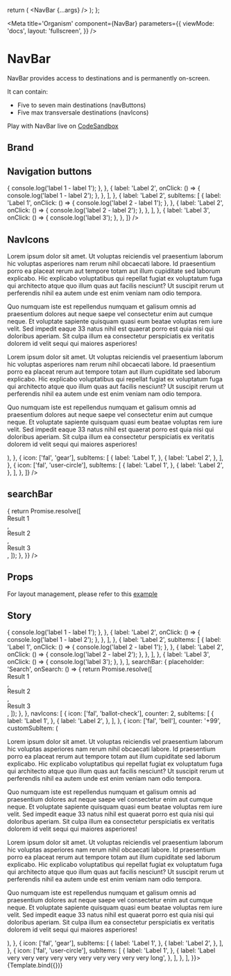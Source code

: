 


  return (
    <Router>
      <NavBar {...args} />
    </Router>
  );
};

<Meta
  title='Organism'
  component={NavBar}
  parameters={{
    viewMode: 'docs',
    layout: 'fullscreen',
  }}
/>

# NavBar

NavBar provides access to destinations and is permanently on-screen.

It can contain:

- Five to seven main destinations (navButtons)
- Five max transversale destinations (navIcons)

Play with NavBar live on [CodeSandbox](https://codesandbox.io/s/sidebar-demo-t4s312)

## Brand

<Canvas isExpanded={true}>
  <Router>
    <NavBar
      brand={{
        logoSource: './images/logo.svg',
        redirection: '/',
      }}
      className={styles.positionRelative}
    />
  </Router>
</Canvas>

## Navigation buttons

<Canvas isExpanded={false}>
  <Router>
    <NavBar
      brand={{
        logoSource: './images/logo.svg',
      }}
      className={styles.positionRelative}
      navButtons={[
        {
          label: 'Label 1',
          subItems: [
            {
              label: 'Label 1',
              onClick: () => {
                console.log('label 1 - label 1');
              },
            },
            {
              label: 'Label 2',
              onClick: () => {
                console.log('label 1 - label 2');
              },
            },
          ],
        },
        {
          label: 'Label 2',
          subItems: [
            {
              label: 'Label 1',
              onClick: () => {
                console.log('label 2 - label 1');
              },
            },
            {
              label: 'Label 2',
              onClick: () => {
                console.log('label 2 - label 2');
              },
            },
          ],
        },
        {
          label: 'Label 3',
          onClick: () => {
            console.log('label 3');
          },
        },
      ]}
    />
  </Router>
</Canvas>

## NavIcons

<Canvas isExpanded={false}>
  <Router>
    <NavBar
      brand={{
        logoSource: './images/logo.svg',
      }}
      className={styles.positionRelative}
      navIcons={[
        {
          icon: ['fal', 'ballot-check'],
          counter: 2,
          subItems: [
            {
              label: 'Label 1',
            },
            {
              label: 'Label 2',
            },
          ],
        },
        {
          icon: ['fal', 'bell'],
          counter: 100,
          customSubItem: (
            <div
              style={{
                maxWidth: '500px',
                height: '300px',
                padding: '0px 16px',
                overflowX: 'hidden',
                overflowY: 'auto',
                backgroundColor: '#FFF',
              }}>
              <p>
                Lorem ipsum dolor sit amet. Ut voluptas reiciendis vel praesentium laborum hic voluptas asperiores nam
                rerum nihil obcaecati labore. Id praesentium porro ea placeat rerum aut tempore totam aut illum
                cupiditate sed laborum explicabo. Hic explicabo voluptatibus qui repellat fugiat ex voluptatum fuga qui
                architecto atque quo illum quas aut facilis nesciunt? Ut suscipit rerum ut perferendis nihil ea autem
                unde est enim veniam nam odio tempora.
              </p>
              <p>
                Quo numquam iste est repellendus numquam et galisum omnis ad praesentium dolores aut neque saepe vel
                consectetur enim aut cumque neque. Et voluptate sapiente quisquam quasi eum beatae voluptas rem iure
                velit. Sed impedit eaque 33 natus nihil est quaerat porro est quia nisi qui doloribus aperiam. Sit culpa
                illum ea consectetur perspiciatis ex veritatis dolorem id velit sequi qui maiores asperiores!
              </p>
              <p>
                Lorem ipsum dolor sit amet. Ut voluptas reiciendis vel praesentium laborum hic voluptas asperiores nam
                rerum nihil obcaecati labore. Id praesentium porro ea placeat rerum aut tempore totam aut illum
                cupiditate sed laborum explicabo. Hic explicabo voluptatibus qui repellat fugiat ex voluptatum fuga qui
                architecto atque quo illum quas aut facilis nesciunt? Ut suscipit rerum ut perferendis nihil ea autem
                unde est enim veniam nam odio tempora.
              </p>
              <p>
                Quo numquam iste est repellendus numquam et galisum omnis ad praesentium dolores aut neque saepe vel
                consectetur enim aut cumque neque. Et voluptate sapiente quisquam quasi eum beatae voluptas rem iure
                velit. Sed impedit eaque 33 natus nihil est quaerat porro est quia nisi qui doloribus aperiam. Sit culpa
                illum ea consectetur perspiciatis ex veritatis dolorem id velit sequi qui maiores asperiores!
              </p>
            </div>
          ),
        },
        {
          icon: ['fal', 'gear'],
          subItems: [
            {
              label: 'Label 1',
            },
            {
              label: 'Label 2',
            },
          ],
        },
        {
          icon: ['fal', 'user-circle'],
          subItems: [
            {
              label: 'Label 1',
            },
            {
              label: 'Label 2',
            },
          ],
        },
      ]}
    />
  </Router>
</Canvas>

## searchBar

<Canvas isExpanded={false}>
  <Router>
    <NavBar
      brand={{
        logoSource: './images/logo.svg',
      }}
      className={styles.positionRelative}
      searchBar={{
        placeholder: 'Search',
        onSearch: () => {
          return Promise.resolve([
            <div key='result1'>Result 1</div>,
            <div key='result2'>Result 2</div>,
            <div key='result3'>Result 3</div>,
          ]);
        },
      }}
    />
  </Router>
</Canvas>

## Props

<ArgsTable of={NavBar} sort='requiredFirst' />

For layout management, please refer to this [example](https://codesandbox.io/s/size-management-sidebar-xtpkk0)

## Story

<Canvas>
  <Story
    name='NavBar'
    args={{
      brand: {
        logoSource: './images/logo.svg',
        redirection: '/',
      },
      className: styles.positionRelative,
      navButtons: [
        {
          label: 'Label 1',
          subItems: [
            {
              label: 'Label 1',
              onClick: () => {
                console.log('label 1 - label 1');
              },
            },
            {
              label: 'Label 2',
              onClick: () => {
                console.log('label 1 - label 2');
              },
            },
          ],
        },
        {
          label: 'Label 2',
          subItems: [
            {
              label: 'Label 1',
              onClick: () => {
                console.log('label 2 - label 1');
              },
            },
            {
              label: 'Label 2',
              onClick: () => {
                console.log('label 2 - label 2');
              },
            },
          ],
        },
        {
          label: 'Label 3',
          onClick: () => {
            console.log('label 3');
          },
        },
      ],
      searchBar: {
        placeholder: 'Search',
        onSearch: () => {
          return Promise.resolve([
            <div key='result1'>Result 1</div>,
            <div key='result2'>Result 2</div>,
            <div key='result3'>Result 3</div>,
          ]);
        },
      },
      navIcons: [
        {
          icon: ['fal', 'ballot-check'],
          counter: 2,
          subItems: [
            {
              label: 'Label 1',
            },
            {
              label: 'Label 2',
            },
          ],
        },
        {
          icon: ['fal', 'bell'],
          counter: '+99',
          customSubItem: (
            <div
              style={{
                maxWidth: '500px',
                height: '300px',
                padding: '0px 16px',
                overflowX: 'hidden',
                overflowY: 'auto',
                backgroundColor: '#FFF',
              }}>
              <p>
                Lorem ipsum dolor sit amet. Ut voluptas reiciendis vel praesentium laborum hic voluptas asperiores nam
                rerum nihil obcaecati labore. Id praesentium porro ea placeat rerum aut tempore totam aut illum
                cupiditate sed laborum explicabo. Hic explicabo voluptatibus qui repellat fugiat ex voluptatum fuga qui
                architecto atque quo illum quas aut facilis nesciunt? Ut suscipit rerum ut perferendis nihil ea autem
                unde est enim veniam nam odio tempora.
              </p>
              <p>
                Quo numquam iste est repellendus numquam et galisum omnis ad praesentium dolores aut neque saepe vel
                consectetur enim aut cumque neque. Et voluptate sapiente quisquam quasi eum beatae voluptas rem iure
                velit. Sed impedit eaque 33 natus nihil est quaerat porro est quia nisi qui doloribus aperiam. Sit culpa
                illum ea consectetur perspiciatis ex veritatis dolorem id velit sequi qui maiores asperiores!
              </p>
              <p>
                Lorem ipsum dolor sit amet. Ut voluptas reiciendis vel praesentium laborum hic voluptas asperiores nam
                rerum nihil obcaecati labore. Id praesentium porro ea placeat rerum aut tempore totam aut illum
                cupiditate sed laborum explicabo. Hic explicabo voluptatibus qui repellat fugiat ex voluptatum fuga qui
                architecto atque quo illum quas aut facilis nesciunt? Ut suscipit rerum ut perferendis nihil ea autem
                unde est enim veniam nam odio tempora.
              </p>
              <p>
                Quo numquam iste est repellendus numquam et galisum omnis ad praesentium dolores aut neque saepe vel
                consectetur enim aut cumque neque. Et voluptate sapiente quisquam quasi eum beatae voluptas rem iure
                velit. Sed impedit eaque 33 natus nihil est quaerat porro est quia nisi qui doloribus aperiam. Sit culpa
                illum ea consectetur perspiciatis ex veritatis dolorem id velit sequi qui maiores asperiores!
              </p>
            </div>
          ),
        },
        {
          icon: ['fal', 'gear'],
          subItems: [
            {
              label: 'Label 1',
            },
            {
              label: 'Label 2',
            },
          ],
        },
        {
          icon: ['fal', 'user-circle'],
          subItems: [
            {
              label: 'Label 1',
            },
            {
              label: 'Label very very very very very very very very very very long',
            },
          ],
        },
      ],
    }}>
    {Template.bind({})}
  </Story>
</Canvas>

